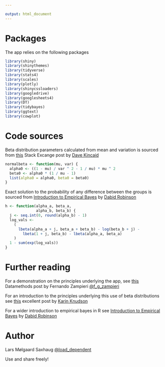```yaml
---

output: html_document
---
```

# Packages
The app relies on the following packages
```r

library(shiny)
library(shinythemes)
library(tidyverse)
library(stats4)
library(scales)
library(plotly)
library(shinycssloaders)
library(googledrive)
library(googlesheets4)
library(DT)
library(tidybayes)
library(ggtext)
library(cowplot)

```

# Code sources

Beta distribution parameters 
calculated from mean and variation is sourced from [this](https://stats.stackexchange.com/questions/12232/calculating-the-parameters-of-a-beta-distribution-using-the-mean-and-variance/12239#12239) Stack Excange post by [Dave Kincaid](https://stats.stackexchange.com/users/118/dave-kincaid)
```r
normalbeta <- function(mu, var) {
  alpha0 <- ((1 - mu) / var ^ 2 - 1 / mu) * mu ^ 2
  beta0 <- alpha0 * (1 / mu - 1)
  list(alpha0 = alpha0, beta0 = beta0)
}
```

Exact solution to the probability of any difference between the groups is sourced from [Introduction to Empirical Bayes](http://varianceexplained.org/r/empirical-bayes-book/) by [Dabid Robinson](https://twitter.com/drob)
```r
h <- function(alpha_a, beta_a,
              alpha_b, beta_b) {
  j <- seq.int(0, round(alpha_b) - 1)
  log_vals <-
    (
      lbeta(alpha_a + j, beta_a + beta_b) - log(beta_b + j) -
        lbeta(1 + j, beta_b) - lbeta(alpha_a, beta_a)
    )
  1 - sum(exp(log_vals))
}
```


# Further reading
For a demonstration on the principles underlying the app, see [this](https://discourse.datamethods.org/t/empirical-bayes-for-rct-interpretarion/2922) Datamethods post by Fernando Zampieri [@f_g_zampieri](twitter.com/f_g_zampieri)

For an introduction to the principles underlying this use of beta distributions see [this](https://karinknudson.com/dirichletprocesses.html) excellent post by [Karin Knudson](https://twitter.com/karinknudson) 

For a wider introduction to empirical bayes in R see [Introduction to Empirical Bayes](http://varianceexplained.org/r/empirical-bayes-book/) by [Dabid Robinson](https://twitter.com/drob)


# Author
Lars Mølgaard Saxhaug 
[@load_dependent](https://twitter.com/load_dependent)

Use and share freely!

